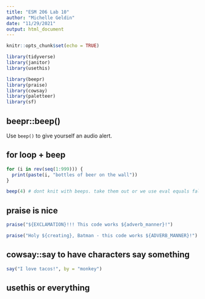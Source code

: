 ```yaml
---
title: "ESM 206 Lab 10"
author: "Michelle Geldin"
date: "11/29/2021"
output: html_document
---
```


```r
knitr::opts_chunk$set(echo = TRUE)

library(tidyverse)
library(janitor)
library(usethis)

library(beepr)
library(praise)
library(cowsay)
library(paletteer)
library(sf)
```

## beepr::beep()

Use `beep()` to give yourself an audio alert.

## for loop + beep

```r
for (i in rev(seq(1:999))) {
  print(paste(i, "bottles of beer on the wall"))
}

beep(4) # dont knit with beeps. take them out or we use eval equals false to make sure this doesn't knit.
```

## praise is nice

```r
praise("${EXCLAMATION}!!! This code works ${adverb_manner}!")

praise("Holy ${creating}, Batman - this code works ${ADVERB_MANNER}!")
```

## cowsay::say to have characters say something

```r
say("I love tacos!", by = "monkey")
```
## usethis or everything
